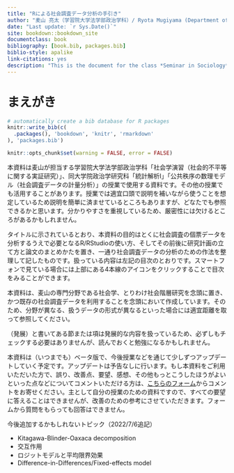 ```yaml
--- 
title: "Rによる社会調査データ分析の手引き"
author: "麦山 亮太（学習院大学法学部政治学科）/ Ryota Mugiyama (Department of Political Studies, Gakushuin University)"
date: "Last update: `r Sys.Date()`"
site: bookdown::bookdown_site
documentclass: book
bibliography: [book.bib, packages.bib]
biblio-style: apalike
link-citations: yes
description: "This is the document for the class *Seminar in Sociology* held in Department of Political Studies, Gakushuin University. Anyone can freely use this as reference."
---
```


# まえがき {-}

```r
# automatically create a bib database for R packages
knitr::write_bib(c(
  .packages(), 'bookdown', 'knitr', 'rmarkdown'
), 'packages.bib')

knitr::opts_chunk$set(warning = FALSE, error = FALSE)
```

本資料は麦山が担当する学習院大学法学部政治学科「社会学演習（社会的不平等に関する実証研究）」、同大学院政治学研究科「統計解析I」「公共秩序の数理モデル（社会調査データの計量分析）」の授業で使用する資料です。その他の授業でも活用することがあります。授業では適宜口頭で説明を補いながら使うことを想定しているため説明を簡単に済ませているところもありますが、どなたでも参照できるかと思います。分かりやすさを重視しているため、厳密性には欠けるところがあるかもしれません。

タイトルに示されているとおり、本資料の目的はとくに社会調査の個票データを分析するうえで必要となるR/RStudioの使い方、そしてその前後に研究計画の立て方と論文のまとめかたを置き、一通り社会調査データの分析のための作法を整理して記したものです。扱っている内容は左記の目次のとおりです。スマートフォンで見ている場合には上部にある4本線のアイコンをクリックすることで目次をみることができます。

本資料は、麦山の専門分野である社会学、とりわけ社会階層研究を念頭に置き、かつ既存の社会調査データを利用することを念頭において作成しています。そのため、分野が異なる、扱うデータの形式が異なるといった場合には適宜距離を取って参照してください。

（発展）と書いてある節または項は発展的な内容を扱っているため、必ずしもチェックする必要はありませんが、読んでおくと勉強になるかもしれません。

本資料は（いつまでも）ベータ版で、今後授業などを通じて少しずつアップデートしていく予定です。アップデートは予告なしに行います。もし本資料をご利用いただいた方で、誤り、改善点、要望、感想、その他もっとこうしたほうがよいといった点などについてコメントいただける方は、[こちらのフォーム](https://docs.google.com/forms/d/e/1FAIpQLSdjnZdFZjAWT6CfmUIPGWOTOJ3qrsm7WzGgj4qDEnYC9Wni2Q/viewform?usp=sf_link)からコメントをお寄せください。主として自分の授業のための資料ですので、すべての要望に答えることはできませんが、改善のための参考にさせていただきます。フォームから質問をもらっても回答はできません。

今後追加するかもしれないトピック（2022/7/6追記）

- Kitagawa-Blinder-Oaxaca decomposition
- 交互作用
- ロジットモデルと平均限界効果
- Difference-in-Differences/Fixed-effects model
